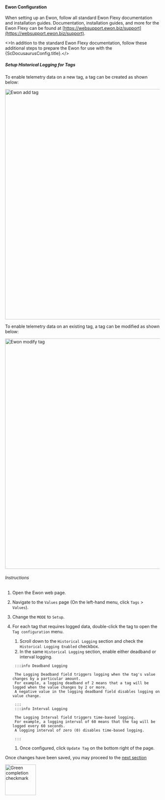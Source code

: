 

#### Ewon Configuration

When setting up an Ewon, follow all standard Ewon Flexy documentation and installation
guides.
Documentation, installation guides, and more for the Ewon Flexy can be found
at [https://websupport.ewon.biz/support](https://websupport.ewon.biz/support).

<>In addition to the standard Ewon Flexy documentation, follow these additional steps to prepare the Ewon for use with
the {ScDocusaurusConfig.title}.</><br/>

##### Setup Historical Logging for Tags

To enable telemetry data on a new tag, a tag can be created as shown below:

<img src={EwonAddTag} alt="Ewon add tag" width="750"/>

To enable telemetry data on an existing tag, a tag can be modified as shown below:

<img src={EwonModifyTag} alt="Ewon modify tag" width="750"/>

###### Instructions

1. Open the Ewon web page.
1. Navigate to the `Values` page (On the left-hand menu, click `Tags` > `Values`).
1. Change the `MODE` to `Setup`.
1. For each tag that requires logged data, double-click the tag to open the `Tag configuration` menu.
      1. Scroll down to the `Historical Logging` section and check the `Historical Logging Enabled` checkbox.
      1. In the same `Historical Logging` section, enable either deadband or interval logging.

        :::info Deadband Logging

        The Logging Deadband field triggers logging when the tag's value changes by a particular amount.
        For example, a logging deadband of 2 means that a tag will be logged when the value changes by 2 or more.
        A negative value in the logging deadband field disables logging on value change.

        :::
        :::info Interval Logging

        The Logging Interval field triggers time-based logging.
        For example, a logging interval of 60 means that the tag will be logged every 60 seconds.
        A logging interval of zero (0) disables time-based logging.

        :::

      1. Once configured, click `Update Tag` on the bottom right of the page.

Once changes have been saved, you may proceed to the [next section](setup/download)

<img src={GreenCheckMark} alt="Green completion checkmark" width="100"/>